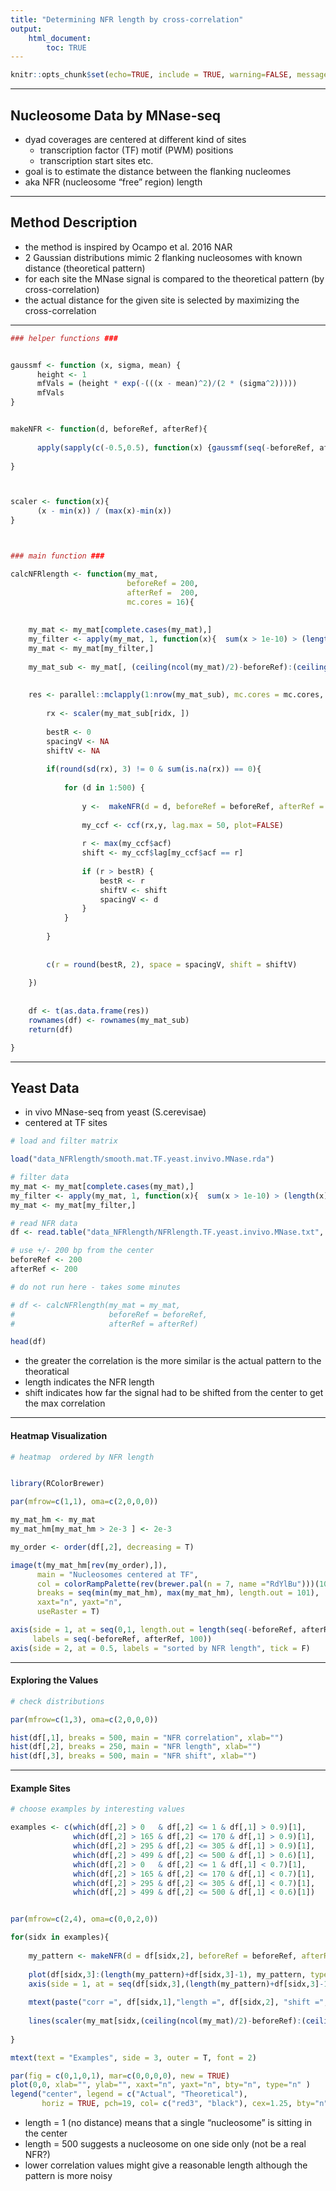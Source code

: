 ```yaml
---
title: "Determining NFR length by cross-correlation"
output: 
    html_document:
        toc: TRUE
---
```



<style>
a {
  font-size: 16px;
}
</style>


```r
knitr::opts_chunk$set(echo=TRUE, include = TRUE, warning=FALSE, message=FALSE)
```

---

## Nucleosome Data by MNase-seq

* dyad coverages are centered at different kind of sites
    + transcription factor (TF) motif (PWM) positions
    + transcription start sites etc. 
* goal is to estimate the distance between the flanking nucleomes
* aka NFR (nucleosome "free" region) length

---


## Method Description

* the method is inspired by Ocampo et al. 2016 NAR
* 2 Gaussian distributions mimic 2 flanking nucleosomes with known distance (theoretical pattern)
* for each site the MNase signal is compared to the theoretical pattern (by cross-correlation)
* the actual distance for the given site is selected by maximizing the cross-correlation

---

```r
### helper functions ###


gaussmf <- function (x, sigma, mean) {
      height <- 1
      mfVals = (height * exp(-(((x - mean)^2)/(2 * (sigma^2)))))
      mfVals
}


makeNFR <- function(d, beforeRef, afterRef){
      
      apply(sapply(c(-0.5,0.5), function(x) {gaussmf(seq(-beforeRef, afterRef), 40, x * d)}), 1, sum)
      
}



scaler <- function(x){
      (x - min(x)) / (max(x)-min(x))
}



### main function ###

calcNFRlength <- function(my_mat,    
                          beforeRef = 200,
                          afterRef =  200,
                          mc.cores = 16){
    
    
    my_mat <- my_mat[complete.cases(my_mat),]
    my_filter <- apply(my_mat, 1, function(x){  sum(x > 1e-10) > (length(x)/2) })
    my_mat <- my_mat[my_filter,]
    
    my_mat_sub <- my_mat[, (ceiling(ncol(my_mat)/2)-beforeRef):(ceiling(ncol(my_mat)/2)+afterRef-1)]
    
    
    res <- parallel::mclapply(1:nrow(my_mat_sub), mc.cores = mc.cores, function(ridx){
        
        rx <- scaler(my_mat_sub[ridx, ])
        
        bestR <- 0
        spacingV <- NA
        shiftV <- NA
        
        if(round(sd(rx), 3) != 0 & sum(is.na(rx)) == 0){
            
            for (d in 1:500) {
                
                y <-  makeNFR(d = d, beforeRef = beforeRef, afterRef = afterRef)
                
                my_ccf <- ccf(rx,y, lag.max = 50, plot=FALSE)
                
                r <- max(my_ccf$acf)
                shift <- my_ccf$lag[my_ccf$acf == r]
                
                if (r > bestR) {
                    bestR <- r
                    shiftV <- shift
                    spacingV <- d
                }
            }
            
        }
        
        
        c(r = round(bestR, 2), space = spacingV, shift = shiftV)
        
    })                         
    
    
    df <- t(as.data.frame(res))
    rownames(df) <- rownames(my_mat_sub)
    return(df)

}

```

---

## Yeast Data

* in vivo MNase-seq from yeast (S.cerevisae)
* centered at TF sites 

```r
# load and filter matrix

load("data_NFRlength/smooth.mat.TF.yeast.invivo.MNase.rda")

# filter data
my_mat <- my_mat[complete.cases(my_mat),]
my_filter <- apply(my_mat, 1, function(x){  sum(x > 1e-10) > (length(x)/2) })
my_mat <- my_mat[my_filter,]

# read NFR data
df <- read.table("data_NFRlength/NFRlength.TF.yeast.invivo.MNase.txt", row.names = 1, header = T)

```



```r
# use +/- 200 bp from the center
beforeRef <- 200 
afterRef <- 200
```


```r
# do not run here - takes some minutes

# df <- calcNFRlength(my_mat = my_mat, 
#                     beforeRef = beforeRef, 
#                     afterRef = afterRef)

head(df)
```

* the greater the correlation is the more similar is the actual pattern to the theoratical
* length indicates the NFR length
* shift indicates how far the signal had to be shifted from the center to get the max correlation

---

#### Heatmap Visualization

```r
# heatmap  ordered by NFR length


library(RColorBrewer)

par(mfrow=c(1,1), oma=c(2,0,0,0))

my_mat_hm <- my_mat
my_mat_hm[my_mat_hm > 2e-3 ] <- 2e-3

my_order <- order(df[,2], decreasing = T)

image(t(my_mat_hm[rev(my_order),]), 
      main = "Nucleosomes centered at TF",
      col = colorRampPalette(rev(brewer.pal(n = 7, name ="RdYlBu")))(100),
      breaks = seq(min(my_mat_hm), max(my_mat_hm), length.out = 101),
      xaxt="n", yaxt="n", 
      useRaster = T)

axis(side = 1, at = seq(0,1, length.out = length(seq(-beforeRef, afterRef, 100))), 
     labels = seq(-beforeRef, afterRef, 100))
axis(side = 2, at = 0.5, labels = "sorted by NFR length", tick = F)
```



---

#### Exploring the Values

```r
# check distributions

par(mfrow=c(1,3), oma=c(2,0,0,0))

hist(df[,1], breaks = 500, main = "NFR correlation", xlab="")
hist(df[,2], breaks = 250, main = "NFR length", xlab="")
hist(df[,3], breaks = 500, main = "NFR shift", xlab="")
```


---

#### Example Sites

```r
# choose examples by interesting values

examples <- c(which(df[,2] > 0   & df[,2] <= 1 & df[,1] > 0.9)[1],
              which(df[,2] > 165 & df[,2] <= 170 & df[,1] > 0.9)[1],
              which(df[,2] > 295 & df[,2] <= 305 & df[,1] > 0.9)[1],
              which(df[,2] > 499 & df[,2] <= 500 & df[,1] > 0.6)[1],
              which(df[,2] > 0   & df[,2] <= 1 & df[,1] < 0.7)[1],
              which(df[,2] > 165 & df[,2] <= 170 & df[,1] < 0.7)[1],
              which(df[,2] > 295 & df[,2] <= 305 & df[,1] < 0.7)[1],
              which(df[,2] > 499 & df[,2] <= 500 & df[,1] < 0.6)[1])


par(mfrow=c(2,4), oma=c(0,0,2,0))

for(sidx in examples){
    
    my_pattern <- makeNFR(d = df[sidx,2], beforeRef = beforeRef, afterRef = afterRef)
    
    plot(df[sidx,3]:(length(my_pattern)+df[sidx,3]-1), my_pattern, type="l", xlab = "", xaxt ="n", ylab="Density", main = "")
    axis(side = 1, at = seq(df[sidx,3],(length(my_pattern)+df[sidx,3]-1), 100), labels = seq(-beforeRef, afterRef, 100))
    
    mtext(paste("corr =", df[sidx,1],"length =", df[sidx,2], "shift =", df[sidx,3]), side = 3, line = 1, cex = 0.8)
    
    lines(scaler(my_mat[sidx,(ceiling(ncol(my_mat)/2)-beforeRef):(ceiling(ncol(my_mat)/2)+afterRef-1)]), col="red3")
    
}

mtext(text = "Examples", side = 3, outer = T, font = 2)

par(fig = c(0,1,0,1), mar=c(0,0,0,0), new = TRUE)
plot(0,0, xlab="", ylab="", xaxt="n", yaxt="n", bty="n", type="n" )
legend("center", legend = c("Actual", "Theoretical"), 
       horiz = TRUE, pch=19, col= c("red3", "black"), cex=1.25, bty="n")
```
* length = 1 (no distance) means that a single "nucleosome" is sitting in the center
* length = 500 suggests a nucleosome on one side only (not be a real NFR?)
* lower correlation values might give a reasonable length although the pattern is more noisy

